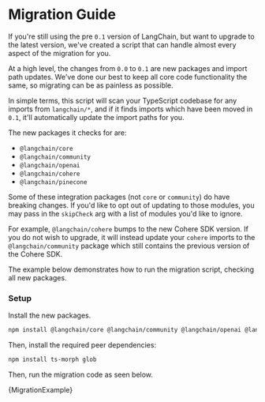 # Migration Guide

If you're still using the pre `0.1` version of LangChain, but want to upgrade to the latest version, we've created a script that can handle almost every aspect of the migration for you.

At a high level, the changes from `0.0` to `0.1` are new packages and import path updates.
We've done our best to keep all core code functionality the same, so migrating can be as painless as possible.

In simple terms, this script will scan your TypeScript codebase for any imports from `langchain/*`, and if it finds imports which have been moved in `0.1`, it'll automatically update the import paths for you.

The new packages it checks for are:

- `@langchain/core`
- `@langchain/community`
- `@langchain/openai`
- `@langchain/cohere`
- `@langchain/pinecone`

Some of these integration packages (not `core` or `community`) do have breaking changes. If you'd like to opt out of updating to those modules, you may pass in the `skipCheck` arg with a list of modules you'd like to ignore.

For example, `@langchain/cohere` bumps to the new Cohere SDK version. If you do not wish to upgrade, it will instead update your `cohere` imports to the `@langchain/community` package which still contains the previous version of the Cohere SDK.
 
The example below demonstrates how to run the migration script, checking all new packages.

### Setup

Install the new packages.


<IntegrationInstallTooltip></IntegrationInstallTooltip>

```bash npm2yarn
npm install @langchain/core @langchain/community @langchain/openai @langchain/cohere @langchain/pinecone
```

Then, install the required peer dependencies:

```bash npm2yarn
npm install ts-morph glob
```

Then, run the migration code as seen below.

<CodeBlock language="typescript">{MigrationExample}</CodeBlock>